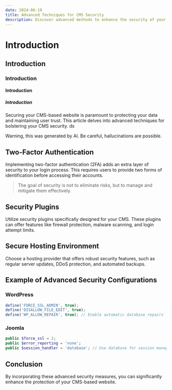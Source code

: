 ```yaml
---
date: 2024-06-19
title: Advanced Techniques for CMS Security
description: Discover advanced methods to enhance the security of your CMS-based website.
---
```


# Introduction
## Introduction
### Introduction
#### Introduction
##### Introduction


Securing your CMS-based website is paramount to protecting your data and maintaining user trust. This article delves into advanced techniques for bolstering your CMS security. ds 
 
<MdxAlert type="info">Warning, this was generated by AI. Be careful, hallucinations are possible.</MdxAlert>

## Two-Factor Authentication

Implementing two-factor authentication (2FA) adds an extra layer of security to your login process. This requires users to provide two forms of identification before accessing their accounts.

> The goal of security is not to eliminate risks, but to manage and mitigate them effectively.

## Security Plugins

Utilize security plugins specifically designed for your CMS. These plugins can offer features like firewall protection, malware scanning, and login attempt limits.

## Secure Hosting Environment

Choose a hosting provider that offers robust security features, such as regular server updates, DDoS protection, and automated backups.

## Example of Advanced Security Configurations

### WordPress

```javascript
define('FORCE_SSL_ADMIN', true);
define('DISALLOW_FILE_EDIT', true);
define('WP_ALLOW_REPAIR', true); // Enable automatic database repairs
```

### Joomla

```php
public $force_ssl = 2;
public $error_reporting = 'none';
public $session_handler = 'database'; // Use database for session management
```

## Conclusion

By incorporating these advanced security measures, you can significantly enhance the protection of your CMS-based website.
